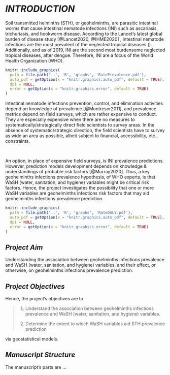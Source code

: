 
# *INTRODUCTION* \label{chapter:introduction}

Soil transmitted helminths (STH), or geohelminths, are parasitic intestinal worms that cause intestinal nematode infections (INI) such as ascariasis, trichuriasis, and hookworm disease.  According to the Lancet's latest global burden of disease study [@Lancet2020, @IHME2020] , intestinal nematode infections are the most prevalent of the neglected tropical diseases (\cref{fig:F0014}).  Additionally, and as of 2019, INI are the second most burdensome neglected tropical diseases, after dengue.  Therefore, INI are a focus of the World Health Organization (WHO).

\vspace{10pt}

```r
knitr::include_graphics(
  path = file.path('..', 'R', 'graphs', 'RatePrevalence.pdf'),
  auto_pdf = getOption(x = "knitr.graphics.auto_pdf", default = TRUE),
  dpi = NULL,
  error = getOption(x = "knitr.graphics.error", default = TRUE)
)
```

\vspace{10pt}

Intestinal nematode infections prevention, control, and elimination activities depend on knowledge of prevalence [@Montresor2011], and prevalence metrics depend on field surveys, which are rather expensive to conduct.  They are especially expensive when there are no measures to systematically/strategically direct field scientists to survey areas.  In the absence of systematic/strategic direction, the field scientists have to survey as wide an area as possible, albeit subject to financial, accessibility, etc., constraints.

<br>

An option, in place of expensive field surveys, is INI prevalence predictions.  However, prediction models development depends on knowledge & understandings of probable risk factors [@Murray2020].   Thus, a key geohelminths infections prevalence hypothesis, of WHO experts, is that WaSH (water, sanitation, and hygiene) variables might be critical risk factors.  Hence, the project investigates the possibility that one or more WaSH variables are geohelminths infections risk factors that may aid geohelminths infections prevalence prediction.

\vspace{10pt}

```r
knitr::include_graphics(
  path = file.path('..', 'R', 'graphs', 'RateDALY.pdf'),
  auto_pdf = getOption(x = "knitr.graphics.auto_pdf", default = TRUE),
  dpi = NULL,
  error = getOption(x = "knitr.graphics.error", default = TRUE)
)
```

\vspace{10pt}

## *Project Aim*

Understanding the association between geohelminths infections prevalence and WaSH (water, sanitation, and hygiene) variables, and their effect, or otherwise, on geohelminths infections prevalence prediction.

## *Project Objectives*

Hence, the project's objectives are to

> 1. Understand the association between geohelminths infections prevalence and WaSH (water, sanitation, and hygiene) variables.
>
> 2. Determine the extent to which WaSH variables aid STH prevalence prediction

via geostatistical models.


## *Manuscript Structure*

The manuscript's parts are ...

